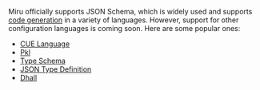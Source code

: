 Miru officially supports JSON Schema, which is widely used and supports [code generation](https://quicktype.io/) in a variety of languages. However, support for other configuration languages is coming soon. Here are some popular ones:
- [CUE Language](https://cuelang.org/)
- [Pkl](https://pkl-lang.org/index.html)
- [Type Schema](https://typeschema.org/)
- [JSON Type Definition](https://jsontypedef.com/)
- [Dhall](https://dhall-lang.org/)